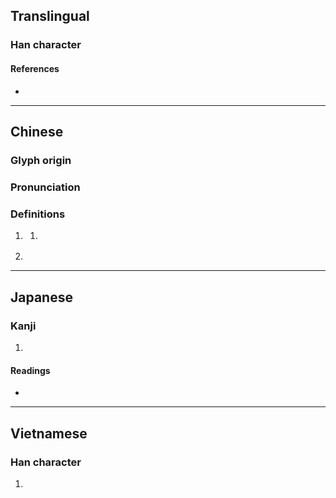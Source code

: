 {{also|華}}
{{character info/new}}
==Translingual==

===Han character===
{{Han char|rn=46|rad=山|as=08|sn=11|four=22504|canj=UMTJ|ids=⿱山⿻丅⿱艹二}}

====References====
* {{Han ref|kx=0313.100|dkj=08161|dj=0614.070|hdz=10777.020|uh=5D0B|ud=23819|bh=D4F5|bd=54517}}

----

==Chinese==
{{zh-forms}}

===Glyph origin===
{{Han etym}}

===Pronunciation===
{{zh-pron
|m=huà
|c=waa6
|md=huá
|mc=y
|oc=y
|cat=pn
}}

===Definitions===
{{zh-hanzi}}

# {{zh-alt-form|華|tr=-|dot=,}} {{n-g|of following senses:}}
## {{zh-div|山}} {{w|Mount Hua}} {{gloss|mountain in [[Shaanxi]] province}}
# {{surname|lang=zh}}

----

==Japanese==

===Kanji===
{{ja-kanji|grade=|rs=山08}}

# {{defn|lang=ja|sort=山08}}

====Readings====
* {{ja-readings|on=[[か]] (ka)|kun=}}

----

==Vietnamese==

===Han character===
{{vi-hantu|[[hoa]]|rs=山08}}

# {{defn|lang=vi|sort=山08}}